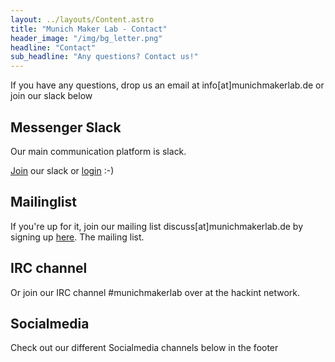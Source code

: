 ```yaml
---
layout: ../layouts/Content.astro
title: "Munich Maker Lab - Contact"
header_image: "/img/bg_letter.png"
headline: "Contact"
sub_headline: "Any questions? Contact us!"
---
```

If you have any questions, drop us an email at info[at]munichmakerlab.de or join our slack below


## Messenger Slack

Our main communication platform is slack. 

[Join](https://slack.munichmakerlab.de/) our slack or [login](https://munichmakerlab.slack.com/) :-) 

## Mailinglist

If you're up for it, join our mailing list discuss[at]munichmakerlab.de by 
signing up [here](http://lists.munichmakerlab.de/listinfo/discuss). The 
mailing list.

## IRC channel

Or join our IRC channel #munichmakerlab over at the hackint network.

## Socialmedia

Check out our different Socialmedia channels below in the footer